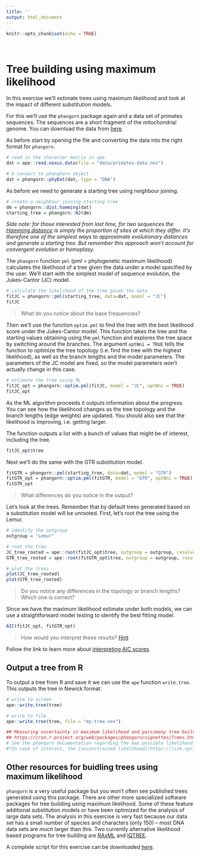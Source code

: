 ```yaml
---
title: ''
output: html_document
---
```


```r
knitr::opts_chunk$set(echo = TRUE)
```

\

# Tree building using maximum likelihood

In this exercise we'll estimate trees using maximum likelihood and look at the impact of different substitution models.

For this we'll use the `phangorn` package again and a data set of primates sequences.
The sequences are a short fragment of the mitochondrial genome. 
You can download the data from [here](data/primates-data.nex).

As before start by opening the file and converting the data into the right format for  `phangorn`.

```r
# read in the character matrix in ape 
dat = ape::read.nexus.data(file = "data/primates-data.nex")

# & convert to phanghorn object
dat = phangorn::phyDat(dat, type = "DNA")
```

As before we need to generate a starting tree using neighbour joining.

```r
# create a neighbour joining starting tree
dm = phangorn::dist.hamming(dat)
starting_tree = phangorn::NJ(dm)
```

*Side note: for those interested from last time, for two sequences the [Hamming distance](https://en.wikipedia.org/wiki/Hamming_distance) is simply the proportion of sites at which they differ. It's therefore one of the simplest ways to approximate evolutionary distances and generate a starting tree. But remember this approach won't account for convergent evolution or homoplasy.*

The `phangorn` function `pml` (pml = phylogenetic maximum likelihood) calculates the likelihood of a tree given the data under a model specified by the user. We'll start with the simplest model of sequence evolution, the Jukes-Cantor (JC) model.

```r
# calculate the likelihood of the tree given the data
fitJC = phangorn::pml(starting_tree, data=dat, model = "JC")
fitJC
```

> What do you notice about the base frequencies?

Then we'll use the function `optim.pml` to find the tree with the best likelihood score under the Jukes-Cantor model. This function takes the tree and the starting values obtaining using the `pml` function and explores the tree space by switching around the branches. The argument `optNni = TRUE` tells the function to optimize the tree topology (i.e. find the tree with the highest likelihood), as well as the branch lengths and the model parameters. The parameters of the JC model are fixed, so the model parameters won't actually change in this case.

```r
# estimate the tree using ML
fitJC_opt = phangorn::optim.pml(fitJC, model = "JC", optNni = TRUE)
fitJC_opt
```

As the ML algorithm proceeds it outputs information about the progress. You can see how the likelihood changes as the tree topology and the branch lengths (edge weights) are updated. You should also see that the likelihood is improving, i.e. getting larger.

The function outputs a list with a bunch of values that might be of interest, including the tree.

```r
fitJC_opt$tree
```

Next we'll do the same with the GTR substitution model. 

```r
fitGTR = phangorn::pml(starting_tree, data=dat, model = "GTR")
fitGTR_opt = phangorn::optim.pml(fitGTR, model = "GTR", optNni = TRUE)
fitGTR_opt
```

> What differences do you notice in the output?

Let's look at the trees. Remember that by default trees generated based on a substitution model will be unrooted. First, let's root the tree using the Lemur.

```r
# identify the outgroup
outgroup = "Lemur"

# root the tree
JC_tree_rooted = ape::root(fitJC_opt$tree, outgroup = outgroup, resolve.root = TRUE)
GTR_tree_rooted = ape::root(fitGTR_opt$tree, outgroup = outgroup, resolve.root = TRUE)

# plot the trees
plot(JC_tree_rooted)
plot(GTR_tree_rooted)
```

> Do you notice any differences in the topology or branch lengths? Which one is correct?

Since we have the maximum likelihood estimate under both models, we can use a straightforward model testing to identify the best fitting model. 

```r
AIC(fitJC_opt, fitGTR_opt)
```

> How would you interpret these results? [Hint](https://www.scribbr.com/statistics/akaike-information-criterion/)

Follow the link to learn more about [interpreting AIC scores](aic.html).

## Output a tree from R

To output a tree from R and save it we can use the `ape` function `write.tree`. This outputs the tree in Newick format.

```r
# write to screen
ape::write.tree(tree)
```

```r
# write to file
ape::write.tree(tree, file = "my-tree.nex")
```

```r
## Measuring uncertainty in maximum likelihood and parsimony tree building
## https://cran.r-project.org/web/packages/phangorn/vignettes/Trees.html
# See the phangorn documentation regarding the max possible likelihood, also output by the ML fxn. 
#*In case of interest, the [unconstrained likelihood](https://link.springer.com/content/pdf/10.1007/978-1-4614-1743-9_5.pdf) in this case is the maximum possible value of the log-likelihood based in the alignment.*
```

## Other resources for buidling trees using maximum likelihood

`phangorn` is a very useful package but you won't often see published trees generated using this package. There are other more specialized software packages for tree building using maximum likelihood. Some of these feature additional substitution models or have been optimized for the analysis of large data sets. The analysis in this exercise is very fast because our data set has a small number of species and characters (only 150) -- most DNA data sets are *much* larger than this. Two currently alternative likelihood based programs for tree building are  [RAxML](https://cme.h-its.org/exelixis/web/software/raxml/) and [IQTREE](http://www.iqtree.org/).

A complete script for this exercise can be downloaded [here](scripts/ML_example.R).